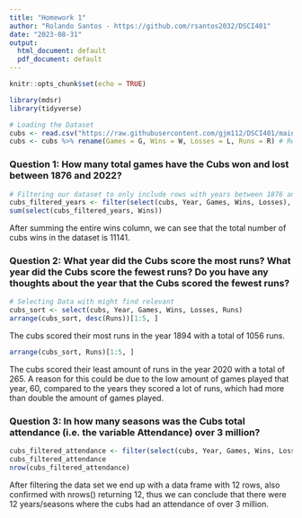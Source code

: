 ```yaml
---
title: "Homework 1"
author: "Rolando Santos - https://github.com/rsantos2032/DSCI401"
date: "2023-08-31"
output:
  html_document: default
  pdf_document: default
---
```


```r
knitr::opts_chunk$set(echo = TRUE)
```

```r
library(mdsr)
library(tidyverse)
```

```r
# Loading the Dataset
cubs <- read.csv("https://raw.githubusercontent.com/gjm112/DSCI401/main/data/cubs_all_time.csv")
cubs <- cubs %>% rename(Games = G, Wins = W, Losses = L, Runs = R) # Renaming column names for clarity
```

### Question 1: How many total games have the Cubs won and lost between 1876 and 2022?

```r
# Filtering our dataset to only include rows with years between 1876 and 2022
cubs_filtered_years <- filter(select(cubs, Year, Games, Wins, Losses), Year > 1875 & Year < 2023)
sum(select(cubs_filtered_years, Wins))
```

After summing the entire wins column, we can see that the total number of cubs wins in the dataset is 11141.

### Question 2: What year did the Cubs score the most runs? What year did the Cubs score the fewest runs? Do you have any thoughts about the year that the Cubs scored the fewest runs?

```r
# Selecting Data with might find relevant
cubs_sort <- select(cubs, Year, Games, Wins, Losses, Runs)
arrange(cubs_sort, desc(Runs))[1:5, ]
```

The cubs scored their most runs in the year 1894 with a total of 1056 runs.

```r
arrange(cubs_sort, Runs)[1:5, ]
```
The cubs scored their least amount of runs in the year 2020 with a total of 265. A reason for this could be due to the low amount of games played that year, 60, compared to the years they scored a lot of runs, which had more than double the amount of games played.

### Question 3: In how many seasons was the Cubs total attendance (i.e. the variable Attendance) over 3 million?

```r
cubs_filtered_attendance <- filter(select(cubs, Year, Games, Wins, Losses, Attendance), Attendance > 3e6)
cubs_filtered_attendance
nrow(cubs_filtered_attendance)
```

After filtering the data set we end up with a data frame with 12 rows, also confirmed with nrows() returning 12, thus we can conclude that there were 12 years/seasons where the cubs had an attendance of over 3 million.